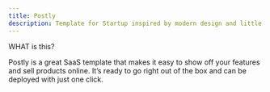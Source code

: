 ```yaml
---
title: Postly
description: Template for Startup inspired by modern design and little interaction.
---
```


<PreviewTemplate
  previewLink="https://template-07-saas.vercel.app/"
  videoUrl="/postly.mp4"
  templateName="Futur"
/>


<span className="text-sm font-semibold text-zinc-900 dark:text-white uppercase tracking-wider flex items-center gap-2 mb-0">
WHAT is this?
</span>

<span className="ml-2 font-bold">Postly</span> is a great SaaS template that makes it easy to show off your features and sell products online. It’s ready to go right out of the box and can be deployed with just one click.


<WhatIncluded templateName="AI" />